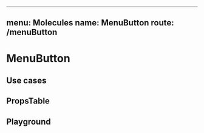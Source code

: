 
---
menu: Molecules
name: MenuButton
route: /menuButton
---


# MenuButton

## Use cases

<div>
  <MenuButton />
</div>

## PropsTable

<PropsTable of={MenuButton} />

## Playground

<Playground>
  <MenuButton />
</Playground>